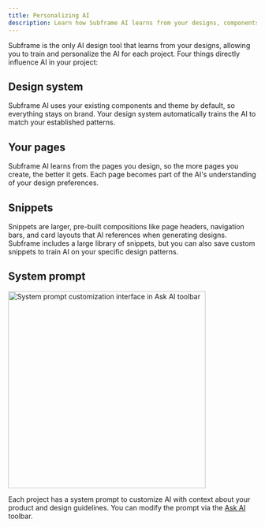 ```yaml
---
title: Personalizing AI
description: Learn how Subframe AI learns from your designs, components, and custom snippets to create better, on-brand designs.
---
```


Subframe is the only AI design tool that learns from your designs, allowing you to train and personalize the AI for each project. Four things directly influence AI in your project:

## Design system

Subframe AI uses your existing components and theme by default, so everything stays on brand. Your design system automatically trains the AI to match your established patterns.

## Your pages  

Subframe AI learns from the pages you design, so the more pages you create, the better it gets. Each page becomes part of the AI's understanding of your design preferences.

## Snippets

Snippets are larger, pre-built compositions like page headers, navigation bars, and card layouts that AI references when generating designs. Subframe includes a large library of snippets, but you can also save custom snippets to train AI on your specific design patterns.

## System prompt

<img src="/images/system-prompt-ask-ai.png" alt="System prompt customization interface in Ask AI toolbar" width="400" />

Each project has a system prompt to customize AI with context about your product and design guidelines. You can modify the prompt via the [Ask AI](using-ai-to-design#ask-ai) toolbar.
